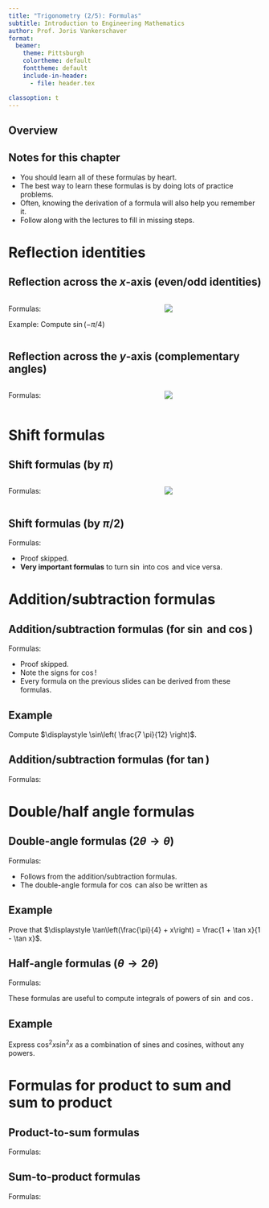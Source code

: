 ```yaml
---
title: "Trigonometry (2/5): Formulas"
subtitle: Introduction to Engineering Mathematics
author: Prof. Joris Vankerschaver
format:
  beamer:
    theme: Pittsburgh
    colortheme: default
    fonttheme: default
    include-in-header:
      - file: header.tex

classoption: t
---
```


## Overview

\tableofcontents

## Notes for this chapter

- You should learn all of these formulas by heart.
- The best way to learn these formulas is by doing lots of practice problems.
- Often, knowing the derivation of a formula will also help you remember it.
- Follow along with the lectures to fill in missing steps.


# Reflection identities

## Reflection across the $x$-axis (even/odd identities)

:::: {.columns }
::: {.column width="60%"}

Formulas:

\begin{empheq}[box=\fbox]{align*}
    \cos(-\theta) & = \phantom{-} \cos \theta \\
    \sin(-\theta) & = - \sin \theta
\end{empheq}

Example: Compute $\sin(-\pi/4)$

:::

::: {.column width="40%"}
![](./images/01-trigonometry/even-odd.svg)
:::
::::

## Reflection across the $y$-axis (complementary angles)

:::: {.columns }
::: {.column width="60%"}
Formulas:

\begin{empheq}[box=\fbox]{align*}
            \cos(\pi - \theta) & = - \cos\theta \\
            \sin(\pi - \theta) & = \phantom{-} \sin \theta
\end{empheq}

:::
::: {.column width="40%"}
![](./images/01-trigonometry/reflection-y.svg)
:::
::::

# Shift formulas

## Shift formulas (by $\pi$)

:::: {.columns }
::: {.column width="60%"}
Formulas:

\begin{empheq}[box=\fbox]{align*}
            \cos(\pi + \theta) & = - \cos \theta \\
            \sin(\pi + \theta) & = - \sin \theta \\
            \tan(\pi + \theta) & = \phantom{-} \tan\theta
\end{empheq}

:::
::: {.column width="40%"}
![](./images/01-trigonometry/shift-formulas.svg)
:::
::::

## Shift formulas (by $\pi/2$)

Formulas:

\begin{empheq}[box=\fbox]{align*}
            \sin \left( \frac{\pi}{2} - \theta\right) & = \cos \theta \\
            \cos \left( \frac{\pi}{2} - \theta\right) & = \sin \theta \\
            \tan \left( \frac{\pi}{2} - \theta\right) & = \cot \theta
\end{empheq}

- Proof skipped.
- **Very important formulas** to turn $\sin$ into $\cos$ and vice versa.

# Addition/subtraction formulas

## Addition/subtraction formulas (for $\sin$ and $\cos$)

Formulas:

\begin{empheq}[box=\fbox]{align*}
            \sin(\alpha + \beta) & = \sin \alpha \cos \beta + \cos \alpha \sin \beta \\
            \sin(\alpha - \beta) & = \sin \alpha \cos \beta - \cos \alpha \sin \beta \\
            \cos(\alpha + \beta) & = \cos \alpha \cos \beta - \sin \alpha \sin \beta \\
            \cos(\alpha - \beta) & = \cos \alpha \cos \beta + \sin \alpha \sin \beta
\end{empheq}

- Proof skipped.
- Note the signs for $\cos$!
- Every formula on the previous slides can be derived from these formulas.

## Example

Compute $\displaystyle \sin\left( \frac{7 \pi}{12} \right)$.

## Addition/subtraction formulas (for $\tan$)

Formulas:

\begin{empheq}[box=\fbox]{align*}
            \tan(\alpha + \beta) & = \frac{\tan \alpha + \tan \beta}{1 - \tan \alpha \tan \beta} \\
            \tan(\alpha - \beta) & = \frac{\tan \alpha - \tan \beta}{1 + \tan \alpha \tan \beta}
\end{empheq}

# Double/half angle formulas

## Double-angle formulas ($2\theta \to \theta$)

Formulas:

\begin{empheq}[box=\fbox]{align*}
            \sin(2 \theta) & = 2 \sin \theta \cos \theta \\
            \cos(2 \theta) & = \cos^2 \theta - \sin^2 \theta \\
            \tan(2 \theta) & = \frac{2 \tan \theta}{1 - \tan^2 \theta}
\end{empheq}

- Follows from the addition/subtraction formulas.
- The double-angle formula for $\cos$ can also be written as

\begin{empheq}[box=\fbox]{align*}
            \cos(2 \theta) & = \cos^2 \theta - \sin^2 \theta \\
                           & = 2 \cos^2 \theta - 1 \\
                           & = 1 - 2 \sin^2 \theta
\end{empheq}

## Example

Prove that $\displaystyle \tan\left(\frac{\pi}{4} + x\right) = \frac{1 + \tan x}{1 - \tan x}$.

## Half-angle formulas ($\theta \to 2\theta$)

Formulas:

\begin{empheq}[box=\fbox]{align*}
            \cos^2 \theta & = \frac{1 + \cos(2\theta)}{2} \\
            \sin^2 \theta & = \frac{1 - \cos(2\theta)}{2} \\            
            \tan^2 \theta & = \frac{1 - \cos(2\theta)}{1 + \cos(2\theta)}
\end{empheq}

These formulas are useful to compute integrals of powers of $\sin$ and $\cos$.

## Example

Express $\cos^2 x \sin^2 x$ as a combination of sines and cosines, without any powers.

# Formulas for product to sum and sum to product

## Product-to-sum formulas

Formulas:

\begin{empheq}[box=\fbox]{align*}
    \sin \alpha \cos \beta & = \frac{1}{2}(\sin(\alpha + \beta) + \sin(\alpha - \beta)) \\
    \cos \alpha \sin \beta & = \frac{1}{2}(\sin(\alpha + \beta) - \sin(\alpha - \beta)) \\
    \cos \alpha \cos \beta & = \frac{1}{2}(\cos(\alpha + \beta) + \cos(\alpha - \beta) \\
    \sin \alpha \sin \beta & = \frac{1}{2}(\cos(\alpha - \beta) - \cos(\alpha + \beta)
\end{empheq}


## Sum-to-product formulas

Formulas:

\begin{empheq}[box=\fbox]{align*}
            \sin \alpha + \sin \beta & = \phantom{-} 2\sin\left(\frac{\alpha+\beta}{2}\right) \cos\left(\frac{\alpha-\beta}{2}\right) \\
            \sin \alpha - \sin \beta & = \phantom{-} 2\cos\left(\frac{\alpha+\beta}{2}\right) \sin\left(\frac{\alpha-\beta}{2}\right) \\            
            \cos \alpha + \cos \beta & = \phantom{-} 2\cos\left(\frac{\alpha+\beta}{2}\right) \cos\left(\frac{\alpha-\beta}{2}\right) \\
            \cos \alpha - \cos \beta & = - 2\sin\left(\frac{\alpha+\beta}{2}\right) \sin\left(\frac{\alpha-\beta}{2}\right)
\end{empheq}

